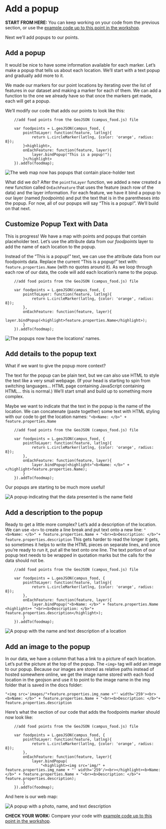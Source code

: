 # Add a popup

**START FROM HERE:** You can keep working on your code from the previous section, or use the [example code up to this point in the workshop](https://github.com/ucdavisdatalab/workshop_web_maps/blob/main/example_code/end_of_sec_6.html).

Next we'll add popups to our points.


## Add a popup

It would be nice to have some information available for each marker. Let's make a popup that tells us about each location.  We'll start with a text popup and gradually add more to it.

We made our markers for our point locations by iterating over the list of features in our dataset and making a marker for each of them.  We can add a function to the one we already have so that once the markers get made, each will get a popup.

We'll modify our code that adds our points to look like this:

```
	//add food points from the GeoJSON (campus_food.js) file

	var foodpoints = L.geoJSON(campus_food, {  
		pointToLayer: function(feature, latlng){  
			return L.circleMarker(latlng, {color: 'orange', radius: 8});
		}<highlight>,
		onEachFeature: function(feature, layer){
			layer.bindPopup("This is a popup!");
		}</highlight>
	}).addTo(foodmap);
```

![](images/webpage_section_7-1.png "The web map now has popups that contain place-holder text")

What did we do? After the `pointToLayer` function, we added a new created a new function called `OnEachFeature` that uses the feature (each row of the data) and the layer information. For each feature, we have it bind a popup to our layer (named *foodpoints*) and put the text that is in the parentheses into the popup. For now, all of our popups will say "This is a popup!". We'll build on that next.

## Customize Popup Text with Data

This is progress! We have a map with points and popups that contain placeholder text. Let's use the attribute data from our *foodpoints* layer to add the name of each location to the popup.

Instead of the "This is a popup!" text, we can use the attribute data from our foodpoints data. Replace the current "This is a popup!" text with: `feature.properties.Name` (with no quotes around it). As we loop through each row of our data, the code will add each location's name to the popup.

```
	//add food points from the GeoJSON (campus_food.js) file

	var foodpoints = L.geoJSON(campus_food, {  
		pointToLayer: function(feature, latlng){  
			return L.circleMarker(latlng, {color: 'orange', radius: 8});
		},
		onEachFeature: function(feature, layer){
			layer.bindPopup(<highlight>feature.properties.Name</highlight>);
		}
	}).addTo(foodmap);
```

![](images/webpage_section_7-2.png "The popups now have the locations' names.")

## Add details to the popup text

What if we want to give the popup more context?

The text for the popup can be plain text, but we can also use HTML to style the text like a very small webpage. (If your head is starting to spin from switching languages... HTML page containing JavaScript containing HTML... this is normal.) We'll start small and build up to something more complex.

Maybe we want to indicate that the text in the popup is the name of the location.  We can concatenate (paste together) some text with HTML styling with our code to get the location names: `"<b>Name: </b>" + feature.properties.Name`

```
	//add food points from the GeoJSON (campus_food.js) file

	var foodpoints = L.geoJSON(campus_food, {  
		pointToLayer: function(feature, latlng){  
			return L.circleMarker(latlng, {color: 'orange', radius: 8});
		},
		onEachFeature: function(feature, layer){
			layer.bindPopup(<highlight>"<b>Name: </b>" + </highlight>feature.properties.Name);
		}
	}).addTo(foodmap);
```

Our popups are starting to be much more useful!

![](images/webpage_section_7-3.png "A popup indicating that the data presented is the name field")

## Add a description to the popup

Ready to get a little more complex? Let's add a description of the location.  We can use `<br>` to create a line break and put text onto a new line: `"<b>Name: </b>" + feature.properties.Name + "<br><b>Description: </b>"+ feature.properties.description`  This gets harder to read the longer it gets, so sometimes it helps to write the HTML pieces on separate lines, and once you're ready to run it, put all the text onto one line. The text portion of our popup text needs to be wrapped in quotation marks but the calls for the data should not be.

```
	//add food points from the GeoJSON (campus_food.js) file

	var foodpoints = L.geoJSON(campus_food, {  
		pointToLayer: function(feature, latlng){  
			return L.circleMarker(latlng, {color: 'orange', radius: 8});
		},
		onEachFeature: function(feature, layer){
			layer.bindPopup("<b>Name: </b>" + feature.properties.Name <highlight>+ "<br><b>Description: </b>"+ feature.properties.description</highlight>);
		}
	}).addTo(foodmap);
```

![](images/webpage_section_7-4.png "A popup with the name and text description of a location")

## Add an image to the popup

In our data, we have a column that has a link to a picture of each location. Let's put the picture at the top of the popup. The `<img>` tag will add an image to our popup. Because our images are stored as relative paths instead of hosted somewhere online, we get the image name stored with each food location in the geojson and use it to point to the image name in the img folder that is saved in the docs folder: 

`"<img src='images/"+feature.properties.img_name +"' width='259'><br><b>Name: </b>" + feature.properties.Name + "<br><b>Description: </b>"+ feature.properties.description`

Here's what the section of our code that adds the foodpoints marker should now look like:

```
	//add food points from the GeoJSON (campus_food.js) file

	var foodpoints = L.geoJSON(campus_food, {  
		pointToLayer: function(feature, latlng){  
			return L.circleMarker(latlng, {color: 'orange', radius: 8});
		},
		onEachFeature: function(feature, layer){
			layer.bindPopup(
				"<highlight><img src='img/" + feature.properties.img_name + "' width='259'/><br></highlight><b>Name: </b>" + feature.properties.Name + "<br><b>Description: </b>"+ feature.properties.description);
		}
	}).addTo(foodmap);
```

And here is our web map:

![](images/webpage_section_7-5.png "A popup with a photo, name, and text description")

**CHECK YOUR WORK:** Compare your code with [example code up to this point in the workshop](https://github.com/ucdavisdatalab/workshop_web_maps/blob/main/example_code/end_of_sec_7.html).
